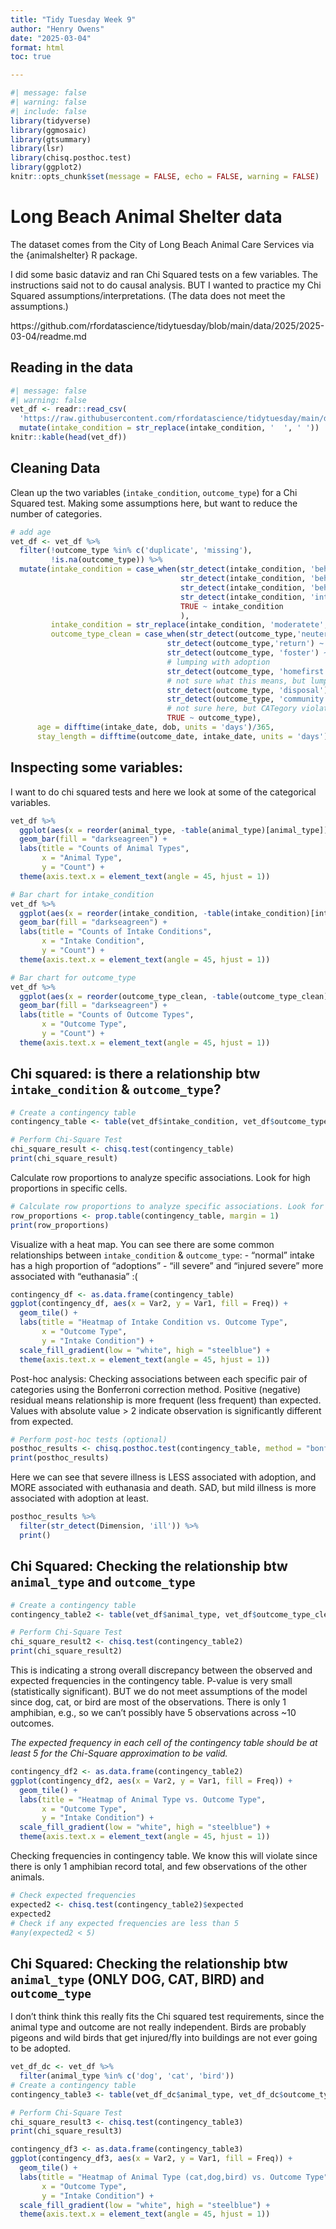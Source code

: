 ```yaml
---
title: "Tidy Tuesday Week 9"
author: "Henry Owens"
date: "2025-03-04"
format: html
toc: true

---
```


```r
#| message: false
#| warning: false
#| include: false
library(tidyverse)
library(ggmosaic)
library(gtsummary)
library(lsr)
library(chisq.posthoc.test)
library(ggplot2)
knitr::opts_chunk$set(message = FALSE, echo = FALSE, warning = FALSE)
```

# Long Beach Animal Shelter data  
The dataset comes from the City of Long Beach Animal Care Services via the {animalshelter} R package.

I did some basic dataviz and ran Chi Squared tests on a few variables. The instructions said not to do causal analysis. BUT I wanted to practice my Chi Squared assumptions/interpretations. (The data does not meet the assumptions.)

https://github.com/rfordatascience/tidytuesday/blob/main/data/2025/2025-03-04/readme.md

## Reading in the data
```r
#| message: false
#| warning: false
vet_df <- readr::read_csv(
  'https://raw.githubusercontent.com/rfordatascience/tidytuesday/main/data/2025/2025-03-04/longbeach.csv') %>% 
  mutate(intake_condition = str_replace(intake_condition, '  ', ' '))
knitr::kable(head(vet_df))
```

## Cleaning Data
Clean up the two variables (`intake_condition`, `outcome_type`) for a Chi Squared test. Making some assumptions here, but want to reduce the number of categories.   
```r
# add age
vet_df <- vet_df %>% 
  filter(!outcome_type %in% c('duplicate', 'missing'), 
         !is.na(outcome_type)) %>% 
  mutate(intake_condition = case_when(str_detect(intake_condition, 'behavior moderate') ~ 'ill moderate',
                                      str_detect(intake_condition, 'behavior mild') ~ 'ill mild',
                                      str_detect(intake_condition, 'behavior severe') ~ 'ill severe',
                                      str_detect(intake_condition, 'intakeexam') ~ 'normal',
                                      TRUE ~ intake_condition
                                      ),
         intake_condition = str_replace(intake_condition, 'moderatete', 'moderate'),
         outcome_type_clean = case_when(str_detect(outcome_type,'neuter') ~ 'neuter', 
                                   str_detect(outcome_type,'return') ~ 'return', 
                                   str_detect(outcome_type, 'foster') ~ 'adoption',
                                   # lumping with adoption
                                   str_detect(outcome_type, 'homefirst') ~ 'adoption', 
                                   # not sure what this means, but lumping with adoption. could be wrong
                                   str_detect(outcome_type, 'disposal') ~ 'died', 
                                   str_detect(outcome_type, 'community cat') ~ 'return',
                                   # not sure here, but CATegory violates chisq assumption of no impossible combinations
                                   TRUE ~ outcome_type),
      age = difftime(intake_date, dob, units = 'days')/365,
      stay_length = difftime(outcome_date, intake_date, units = 'days')) 
```

## Inspecting some variables:


I want to do chi squared tests and here we look at some of the categorical variables. 
```r
vet_df %>%
  ggplot(aes(x = reorder(animal_type, -table(animal_type)[animal_type]))) +  # Sort in descending order
  geom_bar(fill = "darkseagreen") +  
  labs(title = "Counts of Animal Types",
       x = "Animal Type",
       y = "Count") +
  theme(axis.text.x = element_text(angle = 45, hjust = 1))
```


```r
# Bar chart for intake_condition
vet_df %>%
  ggplot(aes(x = reorder(intake_condition, -table(intake_condition)[intake_condition]))) +  # Sort in descending order
  geom_bar(fill = "darkseagreen") +  
  labs(title = "Counts of Intake Conditions",
       x = "Intake Condition",
       y = "Count") +
  theme(axis.text.x = element_text(angle = 45, hjust = 1))  
```

```r
# Bar chart for outcome_type
vet_df %>%
  ggplot(aes(x = reorder(outcome_type_clean, -table(outcome_type_clean)[outcome_type_clean]))) +  # Sort in descending order
  geom_bar(fill = "darkseagreen") +  
  labs(title = "Counts of Outcome Types",
       x = "Outcome Type",
       y = "Count") +
  theme(axis.text.x = element_text(angle = 45, hjust = 1))  
```


## Chi squared: is there a relationship btw `intake_condition` & `outcome_type`?


```r
# Create a contingency table
contingency_table <- table(vet_df$intake_condition, vet_df$outcome_type_clean)

# Perform Chi-Square Test
chi_square_result <- chisq.test(contingency_table)
print(chi_square_result)
```

Calculate row proportions to analyze specific associations. Look for high proportions in specific cells.  
```r
# Calculate row proportions to analyze specific associations. Look for high proportions in specific cells.
row_proportions <- prop.table(contingency_table, margin = 1)
print(row_proportions)

```


Visualize with a heat map. You can see there are some common relationships between `intake_condition` & `outcome_type`:
- "normal" intake has a high proportion of "adoptions"
- "ill severe" and "injured severe" more associated with "euthanasia" :(  
```r
contingency_df <- as.data.frame(contingency_table)
ggplot(contingency_df, aes(x = Var2, y = Var1, fill = Freq)) +
  geom_tile() +
  labs(title = "Heatmap of Intake Condition vs. Outcome Type",
       x = "Outcome Type",
       y = "Intake Condition") +
  scale_fill_gradient(low = "white", high = "steelblue") +
  theme(axis.text.x = element_text(angle = 45, hjust = 1))
```

Post-hoc analysis: Checking associations between each specific pair of categories using the Bonferroni correction method. Positive (negative) residual means relationship is more frequent (less frequent) than expected. Values with absolute value > 2 indicate observation is significantly different from expected.  
```r
# Perform post-hoc tests (optional)
posthoc_results <- chisq.posthoc.test(contingency_table, method = "bonferroni")
print(posthoc_results)
```

Here we can see that severe illness is LESS associated with adoption, and MORE associated with euthanasia and death. SAD, but mild illness is more associated with adoption at least.  
```r
posthoc_results %>% 
  filter(str_detect(Dimension, 'ill')) %>% 
  print()
```


## Chi Squared: Checking the relationship btw `animal_type` and `outcome_type`
```r
# Create a contingency table
contingency_table2 <- table(vet_df$animal_type, vet_df$outcome_type_clean)

# Perform Chi-Square Test
chi_square_result2 <- chisq.test(contingency_table2)
print(chi_square_result2)
```
This is indicating a strong overall discrepancy between the observed and expected frequencies in the contingency table. P-value is very small (statistically significant). BUT we do not meet assumptions of the model since dog, cat, or bird are most of the observations. There is only 1 amphibian, e.g., so we can't possibly have 5 observations across ~10 outcomes. 

*The expected frequency in each cell of the contingency table should be at least 5 for the Chi-Square approximation to be valid.*

```r
contingency_df2 <- as.data.frame(contingency_table2)
ggplot(contingency_df2, aes(x = Var2, y = Var1, fill = Freq)) +
  geom_tile() +
  labs(title = "Heatmap of Animal Type vs. Outcome Type",
       x = "Outcome Type",
       y = "Intake Condition") +
  scale_fill_gradient(low = "white", high = "steelblue") +
  theme(axis.text.x = element_text(angle = 45, hjust = 1))
```

Checking frequencies in contingency table. We know this will violate since there is only 1 amphibian record total, and few observations of the other animals.
```r
# Check expected frequencies
expected2 <- chisq.test(contingency_table2)$expected
expected2
# Check if any expected frequencies are less than 5
#any(expected2 < 5)
```

## Chi Squared: Checking the relationship btw `animal_type` (ONLY DOG, CAT, BIRD) and `outcome_type`

I don't think think this really fits the Chi squared test requirements, since the animal type and outcome are not really independent. Birds are probably pigeons and wild birds that get injured/fly into buildings are not ever going to be adopted.  
```r
vet_df_dc <- vet_df %>% 
  filter(animal_type %in% c('dog', 'cat', 'bird'))
# Create a contingency table
contingency_table3 <- table(vet_df_dc$animal_type, vet_df_dc$outcome_type_clean)

# Perform Chi-Square Test
chi_square_result3 <- chisq.test(contingency_table3)
print(chi_square_result3)
```

```r
contingency_df3 <- as.data.frame(contingency_table3)
ggplot(contingency_df3, aes(x = Var2, y = Var1, fill = Freq)) +
  geom_tile() +
  labs(title = "Heatmap of Animal Type (cat,dog,bird) vs. Outcome Type",
       x = "Outcome Type",
       y = "Intake Condition") +
  scale_fill_gradient(low = "white", high = "steelblue") +
  theme(axis.text.x = element_text(angle = 45, hjust = 1))
```
